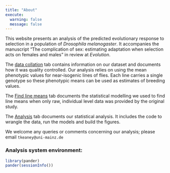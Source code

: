 ```yaml
---
title: "About"
execute:
  warning: false
  message: false
---
```


This website presents an analysis of the predicted evolutionary response to selection in a population of _Drosophila melanogaster_. It accompanies the manuscript "The complication of sex: estimating adaptation when selection acts on females and males" in review at _Evolution_.

The [data collation](Data_collation.html) tab contains information on our dataset and documents how it was quality controlled. Our analysis relies on using the mean phenotypic values for near-isogenic lines of flies. Each line carries a single genotype so these phenotypic means can be used as estimates of breeding values.

The [Find line means](docs/Get_line_means_from_raw_data.html) tab documents the statistical modelling we used to find line means when only raw, individual level data was provided by the original study.

The [Analysis](docs/Main_analysis.html) tab documents our statistical analysis. It includes the code to wrangle the data, run the models and build the figures. 

We welcome any queries or comments concerning our analysis; please email `tkeaney@uni-mainz.de`

### Analysis system environment:

```r
library(pander)
pander(sessionInfo())
```

